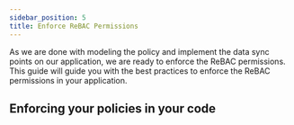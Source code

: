 ```yaml
---
sidebar_position: 5
title: Enforce ReBAC Permissions
---
```


As we are done with modeling the policy and implement the data sync points on our application, we are ready to enforce the ReBAC permissions.
This guide will guide you with the best practices to enforce the ReBAC permissions in your application.

## Enforcing your policies in your code